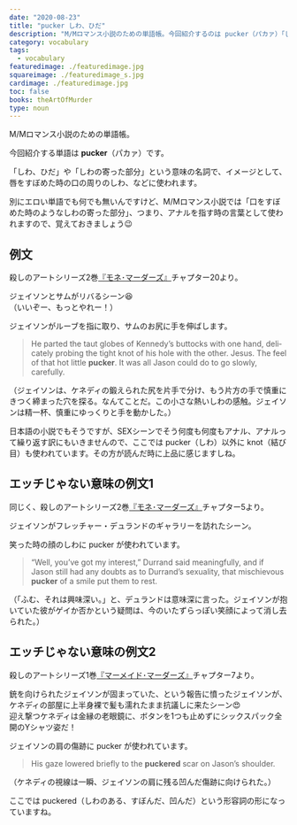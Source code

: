 ```yaml
---
date: "2020-08-23"
title: "pucker しわ、ひだ"
description: "M/Mロマンス小説のための単語帳。今回紹介するのは pucker（パカァ）「しわ、ひだ」という意味の動詞です。"
category: vocabulary
tags:
  - vocabulary
featuredimage: ./featuredimage.jpg
squareimage: ./featuredimage_s.jpg
cardimage: ./featuredimage.jpg
toc: false
books: theArtOfMurder
type: noun
---
```



M/Mロマンス小説のための単語帳。

今回紹介する単語は __pucker__（パカァ）です。

「しわ、ひだ」や「しわの寄った部分」という意味の名詞で、イメージとして、唇をすぼめた時の口の周りのしわ、などに使われます。

別にエロい単語でも何でも無いんですけど、M/Mロマンス小説では「口をすぼめた時のようなしわの寄った部分」、つまり、アナルを指す時の言葉として使われますので、覚えておきましょう😉

## 例文

殺しのアートシリーズ2巻[『モネ･マーダーズ』](/mm-romance/the-monet-murders/)チャプター20より。

ジェイソンとサムがリバるシーン😆  
（いいぞー、もっとやれー！）

ジェイソンがルーブを指に取り、サムのお尻に手を伸ばします。

<Blockquote book srcBook="monetMurders" lang="en" chapter="20">
He parted the taut globes of Kennedy’s buttocks with one hand, delicately probing the tight knot of his hole with the other. Jesus. The feel of that hot little <strong>pucker</strong>. It was all Jason could do to go slowly, carefully.
</Blockquote>

<p className="translation">（ジェイソンは、ケネディの鍛えられた尻を片手で分け、もう片方の手で慎重にきつく締まった穴を探る。なんてことだ。この小さな熱いしわの感触。ジェイソンは精一杯、慎重にゆっくりと手を動かした。）</p>

日本語の小説でもそうですが、SEXシーンでそう何度も何度もアナル、アナルって繰り返す訳にもいきませんので、ここでは pucker（しわ）以外に knot（結び目）も使われています。その方が読んだ時に上品に感じますしね。

## エッチじゃない意味の例文1

同じく、殺しのアートシリーズ2巻[『モネ･マーダーズ』](/mm-romance/the-monet-murders/)チャプター5より。

ジェイソンがフレッチャー・デュランドのギャラリーを訪れたシーン。

笑った時の顔のしわに pucker が使われています。

<Blockquote book srcBook="monetMurders" lang="en" chapter="5">
“Well, you’ve got my interest,” Durrand said meaningfully, and if Jason still had any doubts as to Durrand’s sexuality, that mischievous <strong>pucker</strong> of a smile put them to rest.
</Blockquote>

<p className="translation">（「ふむ、それは興味深い。」と、デュランドは意味深に言った。ジェイソンが抱いていた彼がゲイか否かという疑問は、今のいたずらっぽい笑顔によって消し去られた。）</p>

## エッチじゃない意味の例文2

殺しのアートシリーズ1巻[『マーメイド･マーダーズ』](/mm-romance/the-mermaid-murders/)チャプター7より。

銃を向けられたジェイソンが固まっていた、という報告に憤ったジェイソンが、ケネディの部屋に上半身裸で髪も濡れたまま抗議しに来たシーン😍  
迎え撃つケネディは金縁の老眼鏡に、ボタンを1つも止めずにシックスパック全開のYシャツ姿だ！

ジェイソンの肩の傷跡に pucker が使われています。

<Blockquote book srcBook="mermaidMurders" lang="en" chapter="7">
His gaze lowered briefly to the <strong>puckered</strong> scar on Jason’s shoulder.
</Blockquote>

<p className="translation">（ケネディの視線は一瞬、ジェイソンの肩に残る凹んだ傷跡に向けられた。）</p>

ここでは puckered（しわのある、すぼんだ、凹んだ）という形容詞の形になっていますね。

<VocabularyFooter book="monetMurders" />
